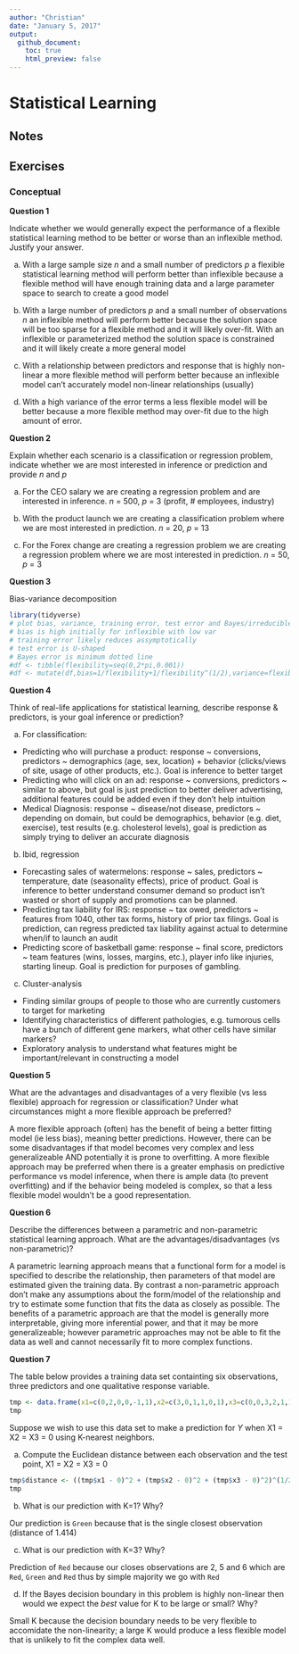 ```yaml
---
author: "Christian"
date: "January 5, 2017"
output:
  github_document:
    toc: true
    html_preview: false
---
```


# Statistical Learning {#stat-learning}

## Notes

## Exercises

### Conceptual
__Question 1__

Indicate whether we would generally expect the performance of a flexible statistical learning method to be better or worse than an inflexible method. Justify your answer.

a) With a large sample size _n_ and a small number of predictors _p_ a flexible statistical learning method will perform better than inflexible because a flexible method will have enough training data and a large parameter space to search to create a good model

b) With a large number of predictors _p_ and a small number of observations _n_ an inflexible method will perform better because the solution space will be too sparse for a flexible method and it will likely over-fit. With an inflexible or parameterized method the solution space is constrained and it will likely create a more general model

c) With a relationship between predictors and response that is highly non-linear a more flexible method will perform better because an inflexible model can't accurately model non-linear relationships (usually)

d) With a high variance of the error terms a less flexible model will be better because a more flexible method may over-fit due to the high amount of error.

__Question 2__

Explain whether each scenario is a classification or regression problem, indicate whether we are most interested in inference or prediction and provide _n_ and _p_

a) For the CEO salary we are creating a regression problem and are interested in inference. _n_ = 500, _p_ = 3 (profit, # employees, industry)

b) With the product launch we are creating a classification problem where we are most interested in prediction. _n_ = 20, _p_ = 13

c) For the Forex change are creating a regression problem we are creating a regression problem where we are most interested in prediction. _n_ = 50, _p_ = 3

__Question 3__

Bias-variance decomposition

```r
library(tidyverse)
# plot bias, variance, training error, test error and Bayes/irreducible error curves going from less flexible to more flexible stat learning methods
# bias is high initially for inflexible with low var
# training error likely reduces assymptotically
# test error is U-shaped
# Bayes error is minimum dotted line
#df <- tibble(flexibility=seq(0,2*pi,0.001))
#df <- mutate(df,bias=1/flexibility+1/flexibility^(1/2),variance=flexibility^(1/2),training_error=1/flexibility + 1, test_error=1,irreducible_error=rep(1,100))


```

__Question 4__

Think of real-life applications for statistical learning, describe response & predictors, is your goal inference or prediction?

a) For classification:
  + Predicting who will purchase a product: response ~ conversions, predictors ~ demographics (age, sex, location) + behavior (clicks/views of site, usage of other products, etc.). Goal is inference to better target
  + Predicting who will click on an ad: response ~ conversions, predictors ~ similar to above, but goal is just prediction to better deliver advertising, additional features could be added even if they don't help intuition
  + Medical Diagnosis: response ~ disease/not disease, predictors ~ depending on domain, but could be demographics, behavior (e.g. diet, exercise), test results (e.g. cholesterol levels), goal is prediction as simply trying to deliver an accurate diagnosis

b) Ibid, regression
  + Forecasting sales of watermelons: response ~ sales, predictors ~ temperature, date (seasonality effects), price of product. Goal is inference to better understand consumer demand so product isn't wasted or short of supply and promotions can be planned.
  + Predicting tax liability for IRS: response ~ tax owed, predictors ~ features from 1040, other tax forms, history of prior tax filings. Goal is prediction, can regress predicted tax liability against actual to determine when/if to launch an audit
  + Predicting score of basketball game: response ~ final score, predictors ~ team features (wins, losses, margins, etc.), player info like injuries, starting lineup. Goal is prediction for purposes of gambling.

c) Cluster-analysis
  + Finding similar groups of people to those who are currently customers to target for marketing
  + Identifying characteristics of different pathologies, e.g. tumorous cells have a bunch of different gene markers, what other cells have similar markers?
  + Exploratory analysis to understand what features might be important/relevant in constructing a model
  
__Question 5__

What are the advantages and disadvantages of a very flexible (vs less flexible) approach for regression or classification? Under what circumstances might a more flexible approach be preferred?

A more flexible approach (often) has the benefit of being a better fitting model (ie less bias), meaning better predictions. However, there can be some disadvantages if that model becomes very complex and less generalizeable AND potentially it is prone to overfitting. A more flexible approach may be preferred when there is a greater emphasis on predictive performance vs model inference, when there is ample data (to prevent overfitting) and if the behavior being modeled is complex, so that a less flexible model wouldn't be a good representation.

__Question 6__

Describe the differences between a parametric and non-parametric statistical learning approach. What are the advantages/disadvantages (vs non-parametric)?

A parametric learning approach means that a functional form for a model is specified to describe the relationship, then parameters of that model are estimated given the training data. By contrast a non-parametric approach don't make any assumptions about the form/model of the relationship and try to estimate some function that fits the data as closely as possible. The benefits of a parametric approach are that the model is generally more interpretable, giving more inferential power, and that it may be more generalizeable; however parametric approaches may not be able to fit the data as well and cannot necessarily fit to more complex functions.

__Question 7__

The table below provides a training data set containting six observations, three predictors and one qualitative response variable.
```r
tmp <- data.frame(x1=c(0,2,0,0,-1,1),x2=c(3,0,1,1,0,1),x3=c(0,0,3,2,1,1),y=c('Red','Red','Red','Green','Green','Red'))
tmp
```
Suppose we wish to use this data set to make a prediction for _Y_ when X1 = X2 = X3 = 0 using K-nearest neighbors.

a) Compute the Euclidean distance between each observation and the test point, X1 = X2 = X3 = 0
```r
tmp$distance <- ((tmp$x1 - 0)^2 + (tmp$x2 - 0)^2 + (tmp$x3 - 0)^2)^(1/2)
tmp
```
b) What is our prediction with K=1? Why?

Our prediction is `Green` because that is the single closest observation (distance of 1.414)

c) What is our prediction with K=3? Why?

Prediction of `Red` because our closes observations are 2, 5 and 6 which are `Red`, `Green` and `Red` thus by simple majority we go with `Red`

d) If the Bayes decision boundary in this problem is highly non-linear then would we expect the _best_ value for K to be large or small? Why?

Small K because the decision boundary needs to be very flexible to accomidate the non-linearity; a large K would produce a less flexible model that is unlikely to fit the complex data well.



